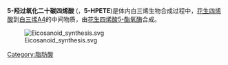 {{chembox
| verifiedrevid = 452418850
|ImageFile=5-Hydroperoxyeicosatetraenoic acid.svg
|ImageSize=
|IUPACName=
|OtherNames=
|Section1={{Chembox Identifiers
| IUPHAR_ligand = 2483
| CASNo_Ref = {{cascite|correct|??}}
| CASNo=74581-83-2
| PubChem=5280778
| ChemSpiderID_Ref = {{chemspidercite|correct|chemspider}}
| ChemSpiderID = 4446295
| SMILES = O=C(O)CCCC(OO)/C=C/C=C\C\C=C/C\C=C/CCCCC
| InChI = 1/C20H32O4/c1-2-3-4-5-6-7-8-9-10-11-12-13-14-16-19(24-23)17-15-18-20(21)22/h6-7,9-10,12-14,16,19,23H,2-5,8,11,15,17-18H2,1H3,(H,21,22)/b7-6-,10-9-,13-12-,16-14+
| InChIKey = JNUUNUQHXIOFDA-XTDASVJIBO
| StdInChI_Ref = {{stdinchicite|correct|chemspider}}
| StdInChI = 1S/C20H32O4/c1-2-3-4-5-6-7-8-9-10-11-12-13-14-16-19(24-23)17-15-18-20(21)22/h6-7,9-10,12-14,16,19,23H,2-5,8,11,15,17-18H2,1H3,(H,21,22)/b7-6-,10-9-,13-12-,16-14+
| StdInChIKey_Ref = {{stdinchicite|correct|chemspider}}
| StdInChIKey = JNUUNUQHXIOFDA-XTDASVJISA-N
| MeSHName=Arachidonic+acid+5-hydroperoxide
  }}
|Section2= {{Chembox Properties
|  Formula=C<sub>20</sub>H<sub>32</sub>O<sub>4</sub>
|  MolarMass=336.466 g/mol
|  Appearance=
|  Density=
|  MeltingPt=
|  BoilingPt=
|  Solubility=
  }}
|Section3= {{Chembox Hazards
|  MainHazards=
|  FlashPt=
|  Autoignition=
  }}
}}
'''5-羟过氧化二十碳四烯酸''' ({{lang-en|5-hydroperoxyeicosatetraenoic acid}}，'''5-HPETE''')是体内白三烯生物合成过程中，[[花生四烯酸|花生四烯酸]]到[[白三烯A4|白三烯A4]]的中间物质，由[[花生四烯酸5-酯氧酶|花生四烯酸5-酯氧酶]]合成。

[[Image:Eicosanoid_synthesis.svg|thumb]]

{{类花生酸}}

[[Category:脂肪酸|Category:脂肪酸]]